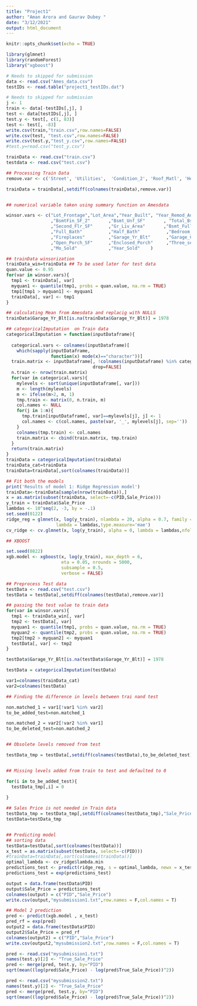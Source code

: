 ```yaml
---
title: "Project1"
author: "Aman Arora and Gaurav Dubey "
date: "3/12/2021"
output: html_document
---
```


```r
knitr::opts_chunk$set(echo = TRUE)
```

```r
library(glmnet)
library(randomForest)
library("xgboost")
```


```r

# Needs to skipped for submission 
data <- read.csv("Ames_data.csv")
testIDs <- read.table("project1_testIDs.dat")
```


```r

# Needs to skipped for submission 
j <- 1
train <- data[-testIDs[,j], ]
test <- data[testIDs[,j], ]
test.y <- test[, c(1, 83)]
test <- test[, -83]
write.csv(train,"train.csv",row.names=FALSE)
write.csv(test, "test.csv",row.names=FALSE)
write.csv(test.y,"test_y.csv",row.names=FALSE)
#test.y=read.csv("test_y.csv")
```

```r
trainData <- read.csv("train.csv")
testdata <- read.csv("test.csv")
```


```r
## Processing Train Data 
remove.var <- c('Street', 'Utilities',  'Condition_2', 'Roof_Matl', 'Heating', 'Pool_QC', 'Misc_Feature', 'Low_Qual_Fin_SF', 'Pool_Area', 'Longitude','Latitude')

trainData = trainData[,setdiff(colnames(trainData),remove.var)]


## numerical variable taken using summary function on Amesdata

winsor.vars <- c("Lot_Frontage","Lot_Area","Year_Built", "Year_Remod_Add","Mas_Vnr_Area",       "BsmtFin_SF_1"     
                 ,"BsmtFin_SF_2"       ,"Bsmt_Unf_SF"       , "Total_Bsmt_SF" ,"First_Flr_SF" 
                 ,"Second_Flr_SF"      ,"Gr_Liv_Area"       ,"Bsmt_Full_Bath"     ,"Bsmt_Half_Bath"    
                 ,"Full_Bath"          ,"Half_Bath"          ,"Bedroom_AbvGr"      ,"Kitchen_AbvGr"      ,"TotRms_AbvGrd"     
                 ,"Fireplaces"         ,"Garage_Yr_Blt"      ,"Garage_Cars"        ,"Garage_Area"        ,"Wood_Deck_SF"      
                 ,"Open_Porch_SF"      ,"Enclosed_Porch"     ,"Three_season_porch" ,"Screen_Porch"       ,"Misc_Val"          
                 ,"Mo_Sold"            ,"Year_Sold"    )  

## trainData winsorization 
trainData_win=trainData ## To be used later for test data
quan.value <- 0.95
for(var in winsor.vars){
  tmp1 <- trainData[, var]
  myquan1 <- quantile(tmp1, probs = quan.value, na.rm = TRUE)
  tmp1[tmp1 > myquan1] <- myquan1
  trainData[, var] <- tmp1
}

## calculating Mean from Amesdata and replacig with NULLS
trainData$Garage_Yr_Blt[is.na(trainData$Garage_Yr_Blt)] = 1978
```


```r
## categoricalImputation  on Train data 
categoricalImputation = function(inputDataframe){
  
  categorical.vars <- colnames(inputDataframe)[
    which(sapply(inputDataframe,
                 function(x) mode(x)=="character"))]
  train.matrix <- inputDataframe[, !colnames(inputDataframe) %in% categorical.vars, 
                                 drop=FALSE]
  n.train <- nrow(train.matrix)
  for(var in categorical.vars){
    mylevels <- sort(unique(inputDataframe[, var]))
    m <- length(mylevels)
    m <- ifelse(m>2, m, 1)
    tmp.train <- matrix(0, n.train, m)
    col.names <- NULL
    for(j in 1:m){
      tmp.train[inputDataframe[, var]==mylevels[j], j] <- 1
      col.names <- c(col.names, paste(var, '_', mylevels[j], sep=''))
    }
    colnames(tmp.train) <- col.names
    train.matrix <- cbind(train.matrix, tmp.train)
  }
  return(train.matrix)
}
trainData = categoricalImputation(trainData)
trainData_cat=trainData
trainData=trainData[,sort(colnames(trainData))]
```


```r
## Fit both the models 
print('Results of model 1: Ridge Regression model')
trainData<-trainData[sample(nrow(trainData)),]
x = as.matrix(subset(trainData, select=-c(PID,Sale_Price)))
y_train = trainData$Sale_Price
lambdas <- 10^seq(2, -3, by = -.1)
set.seed(0122)
ridge_reg = glmnet(x, log(y_train), nlambda = 20, alpha = 0.7, family = 'gaussian',
                   lambda = lambdas,type.measure='mae')
cv_ridge <- cv.glmnet(x, log(y_train), alpha = 0, lambda = lambdas,nfolds=10)
```
```r
## XBOOST

set.seed(0822)
xgb.model <- xgboost(x, log(y_train), max_depth = 6,
                     eta = 0.05, nrounds = 5000,
                     subsample = 0.5,
                     verbose = FALSE)

## Preprocess Test data 
testData <- read.csv("test.csv")
testData = testData[,setdiff(colnames(testData),remove.var)]

## passing the test value to train data 
for(var in winsor.vars){
  tmp1 <- trainData_win[, var]
  tmp2 <- testData[, var]
  myquan1 <- quantile(tmp1, probs = quan.value, na.rm = TRUE)
  myquan2 <- quantile(tmp2, probs = quan.value, na.rm = TRUE)
  tmp2[tmp2 > myquan2] <- myquan1
  testData[, var] <- tmp2
}

testData$Garage_Yr_Blt[is.na(testData$Garage_Yr_Blt)] = 1978

testData = categoricalImputation(testData)

var1=colnames(trainData_cat)
var2=colnames(testData) 

```


```r
## Finding the difference in levels between trai nand test

non.matched_1 = var1[!var1 %in% var2]
to_be_added_test=non.matched_1

non.matched_2 = var2[!var2 %in% var1]
to_be_deleted_test=non.matched_2


## Obsolete levels removed from test

testData_tmp = testData[,setdiff(colnames(testData),to_be_deleted_test)]


## Missing levels added from train to test and defaulted to 0

for(i in to_be_added_test){
  testData_tmp[,i] = 0
  
}

## Sales Price is not needed in Train data
testData_tmp = testData_tmp[,setdiff(colnames(testData_tmp),"Sale_Price")]
testData=testData_tmp


## Predicting model
## sorting data
testData=testData[,sort(colnames(testData))]
x_test = as.matrix(subset(testData, select=-c(PID)))
#trainData=trainData[,sort(colnames(trainData))]
optimal_lambda <- cv_ridge$lambda.min
predictions_test <- predict(ridge_reg, s = optimal_lambda, newx = x_test)
predictions_test = exp(predictions_test)

output = data.frame(testData$PID)
output$Sale_Price = predictions_test 
colnames(output) = c("PID","Sale_Price")  
write.csv(output,"mysubmission1.txt",row.names = F,col.names = T)

## Model 2 prediction 
pred <- predict(xgb.model , x_test)
pred_rf = exp(pred)
output2 = data.frame(testData$PID)
output2$Sale_Price = pred_rf
colnames(output2) = c("PID","Sale_Price")  
write.csv(output2,"mysubmission2.txt",row.names = F,col.names = T)
```


```r
pred <- read.csv("mysubmission1.txt")
names(test.y)[2] <- "True_Sale_Price"
pred <- merge(pred, test.y, by="PID")
sqrt(mean((log(pred$Sale_Price) - log(pred$True_Sale_Price))^2))

```
```r
pred <- read.csv("mysubmission2.txt")
names(test.y)[2] <- "True_Sale_Price"
pred <- merge(pred, test.y, by="PID")
sqrt(mean((log(pred$Sale_Price) - log(pred$True_Sale_Price))^2))
```

